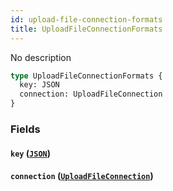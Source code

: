 ```yaml
---
id: upload-file-connection-formats
title: UploadFileConnectionFormats
---
```


No description

```graphql
type UploadFileConnectionFormats {
  key: JSON
  connection: UploadFileConnection
}
```

### Fields

#### `key` ([`JSON`](/v1/scalars/json))

#### `connection` ([`UploadFileConnection`](/v1/objects/upload-file-connection))
